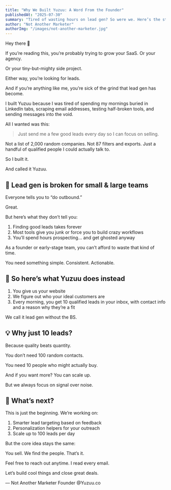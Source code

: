 ```yaml
---
title: "Why We Built Yuzuu: A Word From the Founder"
publishedAt: "2025-07-30"
summary: "Tired of wasting hours on lead gen? So were we. Here’s the story behind Yuzuu, and how we’re making it easier (and way less painful) to get qualified leads, every single day."
author: "Not Another Marketer"
authorImg: "/images/not-another-marketer.jpg"
---
```


Hey there 👋

If you’re reading this, you’re probably trying to grow your SaaS. Or your agency. 

Or your tiny-but-mighty side project. 

Either way, you’re looking for leads.

And if you’re anything like me, you’re sick of the grind that lead gen has become.

I built Yuzuu because I was tired of spending my mornings buried in LinkedIn tabs, scraping email addresses, testing half-broken tools, and sending messages into the void.

All I wanted was this:
> Just send me a few good leads every day so I can focus on selling. 

Not a list of 2,000 random companies. Not 87 filters and exports. Just a handful of qualified people I could actually talk to.

So I built it. 

And called it Yuzuu.

## 🥶 Lead gen is broken for small & large teams

Everyone tells you to “do outbound.” 

Great. 

But here’s what they don’t tell you:

1. Finding good leads takes forever
2. Most tools give you junk or force you to build crazy workflows
3. You’ll spend hours prospecting… and get ghosted anyway

As a founder or early-stage team, you can’t afford to waste that kind of time. 

You need something simple. Consistent. Actionable.



## 🍋 So here’s what Yuzuu does instead

1.  You give us your website
2.  We figure out who your ideal customers are
3.  Every morning, you get 10 qualified leads in your inbox, with contact info and a reason why they’re a fit

We call it lead gen without the BS.

## 💡 Why just 10 leads?

Because quality beats quantity.

You don’t need 100 random contacts. 

You need 10 people who might actually buy.

And if you want more? You can scale up. 

But we always focus on signal over noise.


## 🧠 What’s next?

This is just the beginning. We’re working on:
1. Smarter lead targeting based on feedback
2. Personalization helpers for your outreach
3. Scale up to 100 leads per day

But the core idea stays the same:

You sell. We find the people. That’s it.

Feel free to reach out anytime. I read every email.

Let’s build cool things and close great deals.

— Not Another Marketer
Founder @Yuzuu.co

